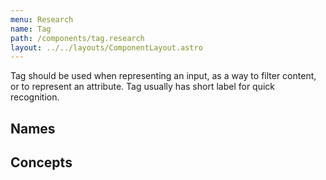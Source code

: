 ```yaml
---
menu: Research
name: Tag
path: /components/tag.research
layout: ../../layouts/ComponentLayout.astro
---
```



Tag should be used when representing an input, as a way to filter content, or to represent an attribute. Tag usually has short label for quick recognition.

## Names

<ComponentCoverage component="Tag" />

## Concepts

<Concepts component="Tag" />
